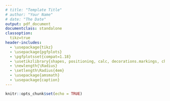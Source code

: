 ```yaml
---
# title: "Template Title"
# author: "Your Name"
# date: "The Date"
output: pdf_document
documentclass: standalone
classoption:
  tikz=true
header-includes: 
  - \usepackage{tikz}
  - \usepackage{pgfplots}
  - \pgfplotsset{compat=1.18}
  - \usetikzlibrary{shapes, positioning, calc, decorations.markings, chains, scopes}
  - \newlength{\Radius}
  - \setlength\Radius{4em}
  - \usepackage{amsmath}
  - \usepackage{caption}
---
```


```r
knitr::opts_chunk$set(echo = TRUE)
```


\begin{tikzpicture}[
    auto, > = latex, align=center,
  	latent/.style = {
  	  circle, draw, thick, inner sep = 2pt, minimum width = \Radius
  	},
  	manifest/.style = {
  	  rectangle, draw, thick, inner sep = 0pt, minimum size = \Radius/2
  	},
  	intercept/.style = {
  	  regular polygon,regular polygon sides = 3, draw, thick,
  	  inner sep = 0pt, minimum size = \Radius
  	},
  	mean/.style = {
  	  regular polygon, regular polygon sides = 3, draw, thick,
  	  inner sep = 0pt, minimum size = 8mm
  	},
  	path/.style = {
  	  arrows = ->, thick, > = {stealth[]}
  	},
  	error/.style = {
  	  circle, draw = none, fill = none, thick,
  	  inner sep = 0pt, minimum size = 5mm
  	},
  	var/.style = {
  	  <->, thick, > = {stealth[]}, bend right = 270, looseness = 2
  	},
  	cov/.style = {
  	  <->, thick, > = {stealth[]}, bend right = 300
  	},
  	% style to add a circle in the middle of a path
    random/.style = {
      postaction = {
        decorate, decoration = {
          markings,
          mark = at position .5 with {
            \draw[fill = black] circle[radius = 2pt];
          }
        }
      }
    },
    random_cl/.style = {
      postaction = {decorate, decoration = {
        markings,
        mark = at position .2 with {
          \draw[fill = black] circle[radius = 2pt];}
        }
      }
    },
  	]
\node  [manifest]  (y11t)  {$y_{11,t}$};
\node  [manifest]  (y12t)  [right = 1.5em of y11t]  {$y_{12,t}$};
\node  [manifest]  (y21t)  [right = 1.5em of y12t]  {$y_{21,t}$};
\node  [manifest]  (y22t)  [right = 1.5em of y21t]  {$y_{22,t}$};
\node  [coordinate]  (c1)  at ($(y11t) !0.5! (y12t)$)  {};
\node  [coordinate]  (c2)  at ($(y21t) !0.5! (y22t)$)  {};
\node  [latent]  (etaw1t)  [above = 4em of c1]  {$\eta^w_{1,t}$};
\node  [latent]  (etaw2t)  [above = 4em of c2]  {$\eta^w_{2,t}$};
\node  [latent]  (etab1)  [below = 4em of c1]  {$\eta^b_{1}$};
\node  [latent]  (etab2)  [below = 4em of c2]  {$\eta^b_{2}$};
\draw  [path]  (etaw1t)  to node  [fill = white, anchor = center]  {\scriptsize$1$}  (y11t.north);
\draw  [path]  (etaw1t)  to node  [fill = white, anchor = center]  {\scriptsize$\lambda^w_{12}$}  (y12t.north);
\draw  [path]  (etaw2t)  to node  [fill = white, anchor = center]  {\scriptsize$1$}  (y21t.north);
\draw  [path]  (etaw2t)  to node  [fill = white, anchor = center]  {\scriptsize$\lambda^w_{22}$}  (y22t.north);
\draw  [path]  (etab1)  to node  [fill = white, anchor = center]  {\scriptsize$1$}  (y11t.south);
\draw  [path]  (etab1)  to node  [fill = white, anchor = center]  {\scriptsize$\lambda^b_{12}$}  (y12t.south);
\draw  [path]  (etab2)  to node  [fill = white, anchor = center]  {\scriptsize$1$}  (y21t.south);
\draw  [path]  (etab2)  to node  [fill = white, anchor = center]  {\scriptsize$\lambda^b_{22}$}  (y22t.south);
\node  [error]  (eps11wt)  [above left = 1em of y11t]  {\scriptsize$\varepsilon^w_{11,t}$};
\node  [error]  (eps12wt)  [above left = .75em of y12t]  {};
\node  [error]  (eps21wt)  [above left = .75em of y21t]  {};
\node  [error]  (eps22wt)  [above left = .75em of y22t]  {};
\draw  [path]  (eps11wt)  to node  []  {}  (y11t.north west);
\draw  [path]  (eps12wt)  to node  []  {}  (y12t.north west);
\draw  [path]  (eps21wt)  to node  []  {}  (y21t.north west);
\draw  [path]  (eps22wt)  to node  []  {}  (y22t.north west);
\node  [error]  (eps11b)  [below left = 1em of y11t]  {\scriptsize$\varepsilon^b_{11}$};
\node  [error]  (eps12b)  [below left = .75em of y12t]  {};
\node  [error]  (eps21b)  [below left = .75em of y21t]  {};
\node  [error]  (eps22b)  [below left = .75em of y22t]  {};
\draw  [path]  (eps11b)  to node  []  {}  (y11t.south west);
\draw  [path]  (eps12b)  to node  []  {}  (y12t.south west);
\draw  [path]  (eps21b)  to node  []  {}  (y21t.south west);
\draw  [path]  (eps22b)  to node  []  {}  (y22t.south west);
% caption
\node  [above = 1em, align = center]  at  (current bounding box.north)  {Decomposition.};
\end{tikzpicture}
\begin{tikzpicture}[
    auto, > = latex, align=center,
  	latent/.style = {
  	  circle, draw, thick, inner sep = 2pt, minimum width = \Radius
  	},
  	manifest/.style = {
  	  rectangle, draw, thick, inner sep = 0pt, minimum size = \Radius/2
  	},
  	intercept/.style = {
  	  regular polygon,regular polygon sides = 3, draw, thick,
  	  inner sep = 0pt, minimum size = \Radius
  	},
  	mean/.style = {
  	  regular polygon, regular polygon sides = 3, draw, thick,
  	  inner sep = 0pt, minimum size = 8mm
  	},
  	path/.style = {
  	  arrows = ->, thick, > = {stealth[]}
  	},
  	error/.style = {
  	  circle, draw = none, fill = none, thick,
  	  inner sep = 0pt, minimum size = 5mm
  	},
  	var/.style = {
  	  <->, thick, > = {stealth[]}, bend right = 270, looseness = 2
  	},
  	cov/.style = {
  	  <->, thick, > = {stealth[]}, bend right = 300
  	},
  	% style to add a circle in the middle of a path
    random/.style = {
      postaction = {
        decorate, decoration = {
          markings,
          mark = at position .5 with {
            \draw[fill = black] circle[radius = 2pt];
          }
        }
      }
    },
    random_cl/.style = {
      postaction = {decorate, decoration = {
        markings,
        mark = at position .2 with {
          \draw[fill = black] circle[radius = 2pt];}
        }
      }
    },
  	]

      % draw within-level structural model
      \node  [latent]  (eta1wt-1)  {$\eta_{1,t-1}^w$};
      \node  [latent]  (eta1wt)  [right = 5em of eta1wt-1]  {$\eta_{1,t}^w$};
      \node  [latent]  (delta1t)  [right = 2.5em of eta1wt]  {$\delta_{1,t}$};

      % draw nodes
      \foreach \i [remember = \i as \lasti (initially 1)] in {2, ..., 2}
      \node  [latent]  (eta\i wt-1)  [below = 5em of eta\lasti wt-1]  {$\eta_{\i ,t-1}^w$};

      \foreach \j [remember = \j as \lastj (initially 1)] in {2, ..., 3}
      \foreach \i [remember = \i as \lasti (initially 1)] in {1, ..., 2}
      \node  [latent]  (eta\i wt-\j)  [left = 5em of eta\i wt-\lastj]  {$\eta_{\i ,t-\j}^w$};

      \foreach \i [remember = \i as \lasti (initially 1)] in {2, ..., 2}
      \node  [latent]  (eta\i wt)  [below = 5em of eta\lasti wt]  {$\eta_{\i ,t}^w$};

      \foreach \i [remember = \i as \lasti (initially 1)] in {2, ..., 2}
      \node  [latent]  (delta\i t)  [below = 5em of delta\lasti t]  {$\delta_{\i ,t}$};

      % draw paths from residuals to etaiwt
      \foreach \i [remember = \i as \lasti (initially 1)] in {1, ...,2}
      \draw  [path]  (delta\i t)  to node  []  {}  (eta\i wt);
      
\draw  [path, postaction = random]  (eta1wt-1)  to node  []  {$\phi_{11;(1)}$}  (eta1wt);
\draw  [path, postaction = random]  (eta1wt-1)  to node  []  {$\phi_{11;(1)}$}  (eta1wt);
\draw  [path, postaction = random_cl, sloped, pos = .2]  (eta1wt-1)  to node  []  {$\phi_{12;(1)}$}  (eta2wt);
\draw  [path, postaction = random_cl, sloped, pos = .2]  (eta1wt-1)  to node  []  {$\phi_{12;(1)}$}  (eta2wt);
\draw  [path, postaction = random]  (eta1wt-2.north)  |-  +(0em, 1em) -|  node  []  {$\phi_{11;(2)}$}  (eta1wt.north);
\draw  [path, postaction = random]  (eta1wt-2.north)  |-  +(0em, 1em) -|  node  []  {$\phi_{11;(2)}$}  (eta1wt.north);
\draw  [path, postaction = random_cl, sloped, pos = .2]  (eta1wt-2)  to node  []  {}  (eta2wt);
\draw  [path, postaction = random_cl, sloped, pos = .2]  (eta1wt-2)  to node  []  {}  (eta2wt);
\draw  [path, postaction = random]  (eta1wt-3.north)  |-  +(0em, 2em) -|  node  []  {$\phi_{11;(3)}$}  (eta1wt.north);
\draw  [path, postaction = random]  (eta1wt-3.north)  |-  +(0em, 2em) -|  node  []  {$\phi_{11;(3)}$}  (eta1wt.north);
\draw  [path, postaction = random_cl, sloped, pos = .2]  (eta1wt-3)  to node  []  {}  (eta2wt);
\draw  [path, postaction = random_cl, sloped, pos = .2]  (eta1wt-3)  to node  []  {}  (eta2wt);
\draw  [path, postaction = random_cl, sloped, pos = .2]  (eta2wt-1)  to node  []  {$\phi_{21;(1)}$}  (eta1wt);
\draw  [path, postaction = random_cl, sloped, pos = .2]  (eta2wt-1)  to node  []  {$\phi_{21;(1)}$}  (eta1wt);
\draw  [path, postaction = random]  (eta2wt-1)  to node  []  {$\phi_{22;(1)}$}  (eta2wt);
\draw  [path, postaction = random]  (eta2wt-1)  to node  []  {$\phi_{22;(1)}$}  (eta2wt);
\draw  [path, postaction = random_cl, sloped, pos = .2]  (eta2wt-2)  to node  []  {}  (eta1wt);
\draw  [path, postaction = random_cl, sloped, pos = .2]  (eta2wt-2)  to node  []  {}  (eta1wt);
\draw  [path, postaction = random, anchor = west]  (eta2wt-2.south)  |-  +(0em, -1em) -|  node  []  {$\phi_{22;(2)}$}  (eta2wt.south);
\draw  [path, postaction = random, anchor = west]  (eta2wt-2.south)  |-  +(0em, -1em) -|  node  []  {$\phi_{22;(2)}$}  (eta2wt.south);
\draw  [path, postaction = random_cl, sloped, pos = .2]  (eta2wt-3)  to node  []  {}  (eta1wt);
\draw  [path, postaction = random_cl, sloped, pos = .2]  (eta2wt-3)  to node  []  {}  (eta1wt);
\draw  [path, postaction = random, anchor = west]  (eta2wt-3.south)  |-  +(0em, -2em) -|  node  []  {$\phi_{22;(3)}$}  (eta2wt.south);
\draw  [path, postaction = random, anchor = west]  (eta2wt-3.south)  |-  +(0em, -2em) -|  node  []  {$\phi_{22;(3)}$}  (eta2wt.south);
\draw  [path, postaction = random]  (eta1wt-2)  to node  []  {$\phi_{11;(1)}$}  (eta1wt-1);
\draw  [path, postaction = random]  (eta1wt-2)  to node  []  {$\phi_{11;(1)}$}  (eta1wt-1);
\draw  [path, postaction = random_cl, sloped, pos = .2]  (eta1wt-2)  to node  []  {$\phi_{12;(1)}$}  (eta2wt-1);
\draw  [path, postaction = random_cl, sloped, pos = .2]  (eta1wt-2)  to node  []  {$\phi_{12;(1)}$}  (eta2wt-1);
\draw  [path, postaction = random_cl, sloped, pos = .2]  (eta2wt-2)  to node  []  {$\phi_{21;(1)}$}  (eta1wt-1);
\draw  [path, postaction = random_cl, sloped, pos = .2]  (eta2wt-2)  to node  []  {$\phi_{21;(1)}$}  (eta1wt-1);
\draw  [path, postaction = random]  (eta2wt-2)  to node  []  {$\phi_{22;(1)}$}  (eta2wt-1);
\draw  [path, postaction = random]  (eta2wt-2)  to node  []  {$\phi_{22;(1)}$}  (eta2wt-1);
\draw  [path, postaction = random]  (eta1wt-3)  to node  []  {$\phi_{11;(1)}$}  (eta1wt-2);
\draw  [path, postaction = random]  (eta1wt-3)  to node  []  {$\phi_{11;(1)}$}  (eta1wt-2);
\draw  [path, postaction = random_cl, sloped, pos = .2]  (eta1wt-3)  to node  []  {$\phi_{12;(1)}$}  (eta2wt-2);
\draw  [path, postaction = random_cl, sloped, pos = .2]  (eta1wt-3)  to node  []  {$\phi_{12;(1)}$}  (eta2wt-2);
\draw  [path, postaction = random_cl, sloped, pos = .2]  (eta2wt-3)  to node  []  {$\phi_{21;(1)}$}  (eta1wt-2);
\draw  [path, postaction = random_cl, sloped, pos = .2]  (eta2wt-3)  to node  []  {$\phi_{21;(1)}$}  (eta1wt-2);
\draw  [path, postaction = random]  (eta2wt-3)  to node  []  {$\phi_{22;(1)}$}  (eta2wt-2);
\draw  [path, postaction = random]  (eta2wt-3)  to node  []  {$\phi_{22;(1)}$}  (eta2wt-2);
\draw  [var, postaction = random]  (delta1t.120)  to node  []  {$\pi_{1}$}  (delta1t.60);
\draw  [var, postaction = random]  (delta2t.120)  to node  []  {$\pi_{2}$}  (delta2t.60);
\draw  [cov, postaction = random]  (delta1t.0)  to node  []  {$\pi_{12}$}  (delta2t.0);
% caption
\node  [above = 1em, align = center]  at  (current bounding box.north)  {Within-model.};
\end{tikzpicture}
\begin{tikzpicture}[
    auto, > = latex, align=center,
  	latent/.style = {
  	  circle, draw, thick, inner sep = 2pt, minimum width = \Radius
  	},
  	manifest/.style = {
  	  rectangle, draw, thick, inner sep = 0pt, minimum size = \Radius/2
  	},
  	intercept/.style = {
  	  regular polygon,regular polygon sides = 3, draw, thick,
  	  inner sep = 0pt, minimum size = \Radius
  	},
  	mean/.style = {
  	  regular polygon, regular polygon sides = 3, draw, thick,
  	  inner sep = 0pt, minimum size = 8mm
  	},
  	path/.style = {
  	  arrows = ->, thick, > = {stealth[]}
  	},
  	error/.style = {
  	  circle, draw = none, fill = none, thick,
  	  inner sep = 0pt, minimum size = 5mm
  	},
  	var/.style = {
  	  <->, thick, > = {stealth[]}, bend right = 270, looseness = 2
  	},
  	cov/.style = {
  	  <->, thick, > = {stealth[]}, bend right = 300
  	},
  	% style to add a circle in the middle of a path
    random/.style = {
      postaction = {
        decorate, decoration = {
          markings,
          mark = at position .5 with {
            \draw[fill = black] circle[radius = 2pt];
          }
        }
      }
    },
    random_cl/.style = {
      postaction = {decorate, decoration = {
        markings,
        mark = at position .2 with {
          \draw[fill = black] circle[radius = 2pt];}
        }
      }
    },
  	]
\node  [latent]  (etaB_1)  {$\eta^{b}_1$};
\node  [latent]  (etaB_2)  [right = 1em of etaB_1]  {$\eta^{b}_2$};
\node  [latent]  (phi1_11)  [right = 1em of etaB_2]  {$\phi_{11;(1)}$};
\node  [latent]  (phi1_12)  [right = 1em of phi1_11]  {$\phi_{12;(1)}$};
\node  [latent]  (phi2_11)  [right = 1em of phi1_12]  {$\phi_{11;(2)}$};
\node  [latent]  (phi2_12)  [right = 1em of phi2_11]  {$\phi_{12;(2)}$};
\node  [latent]  (phi3_11)  [right = 1em of phi2_12]  {$\phi_{11;(3)}$};
\node  [latent]  (phi3_12)  [right = 1em of phi3_11]  {$\phi_{12;(3)}$};
\node  [latent]  (phi1_21)  [right = 1em of phi3_12]  {$\phi_{21;(1)}$};
\node  [latent]  (phi1_22)  [right = 1em of phi1_21]  {$\phi_{22;(1)}$};
\node  [latent]  (phi2_21)  [right = 1em of phi1_22]  {$\phi_{21;(2)}$};
\node  [latent]  (phi2_22)  [right = 1em of phi2_21]  {$\phi_{22;(2)}$};
\node  [latent]  (phi3_21)  [right = 1em of phi2_22]  {$\phi_{21;(3)}$};
\node  [latent]  (phi3_22)  [right = 1em of phi3_21]  {$\phi_{22;(3)}$};
\node  [latent]  (lnsigma2_1)  [right = 1em of phi3_22]  {log($\pi_{1}$)};
\node  [latent]  (lnsigma2_2)  [right = 1em of lnsigma2_1]  {log($\pi_{2}$)};
\node  [latent]  (lnsigma_12)  [right = 1em of lnsigma2_2]  {log($\pi_{12}$)};


\node  [coordinate]  (c1)  [above = 2em of etaB_1]  {};
\node  [coordinate]  (c2)  [above = 2em of etaB_2]  {};
\node  [coordinate]  (c3)  [above = 2em of phi1_11]  {};
\node  [coordinate]  (c4)  [above = 2em of phi1_12]  {};
\node  [coordinate]  (c5)  [above = 2em of phi2_11]  {};
\node  [coordinate]  (c6)  [above = 2em of phi2_12]  {};
\node  [coordinate]  (c7)  [above = 2em of phi3_11]  {};
\node  [coordinate]  (c8)  [above = 2em of phi3_12]  {};
\node  [coordinate]  (c9)  [above = 2em of phi1_21]  {};
\node  [coordinate]  (c10)  [above = 2em of phi1_22]  {};
\node  [coordinate]  (c11)  [above = 2em of phi2_21]  {};
\node  [coordinate]  (c12)  [above = 2em of phi2_22]  {};
\node  [coordinate]  (c13)  [above = 2em of phi3_21]  {};
\node  [coordinate]  (c14)  [above = 2em of phi3_22]  {};
\node  [coordinate]  (c15)  [above = 2em of lnsigma2_1]  {};
\node  [coordinate]  (c16)  [above = 2em of lnsigma2_2]  {};
\node  [coordinate]  (c17)  [above = 2em of lnsigma_12]  {}; \draw  [path]  (c1)  to node  []  {}  (etaB_1);
\draw  [path]  (c2)  to node  []  {}  (etaB_2);
\draw  [path]  (c3)  to node  []  {}  (phi1_11);
\draw  [path]  (c4)  to node  []  {}  (phi1_12);
\draw  [path]  (c5)  to node  []  {}  (phi2_11);
\draw  [path]  (c6)  to node  []  {}  (phi2_12);
\draw  [path]  (c7)  to node  []  {}  (phi3_11);
\draw  [path]  (c8)  to node  []  {}  (phi3_12);
\draw  [path]  (c9)  to node  []  {}  (phi1_21);
\draw  [path]  (c10)  to node  []  {}  (phi1_22);
\draw  [path]  (c11)  to node  []  {}  (phi2_21);
\draw  [path]  (c12)  to node  []  {}  (phi2_22);
\draw  [path]  (c13)  to node  []  {}  (phi3_21);
\draw  [path]  (c14)  to node  []  {}  (phi3_22);
\draw  [path]  (c15)  to node  []  {}  (lnsigma2_1);
\draw  [path]  (c16)  to node  []  {}  (lnsigma2_2);
\draw  [path]  (c17)  to node  []  {}  (lnsigma_12); \draw  [thick]  (c1)  --  (c17);
% caption
\node  [above = 1em, align = center]  at  (current bounding box.north)  {Between-model.};
\end{tikzpicture}
